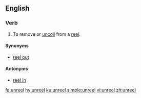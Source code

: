 ==English==

===Verb===
{{en-verb|unreels|unreeling|unreeled|unreeled}}

# To remove or [[uncoil]] from a [[reel]].

====Synonyms====
* [[reel out]]

====Antonyms====
* [[reel in]]

[[fa:unreel]]
[[hy:unreel]]
[[ku:unreel]]
[[simple:unreel]]
[[vi:unreel]]
[[zh:unreel]]
